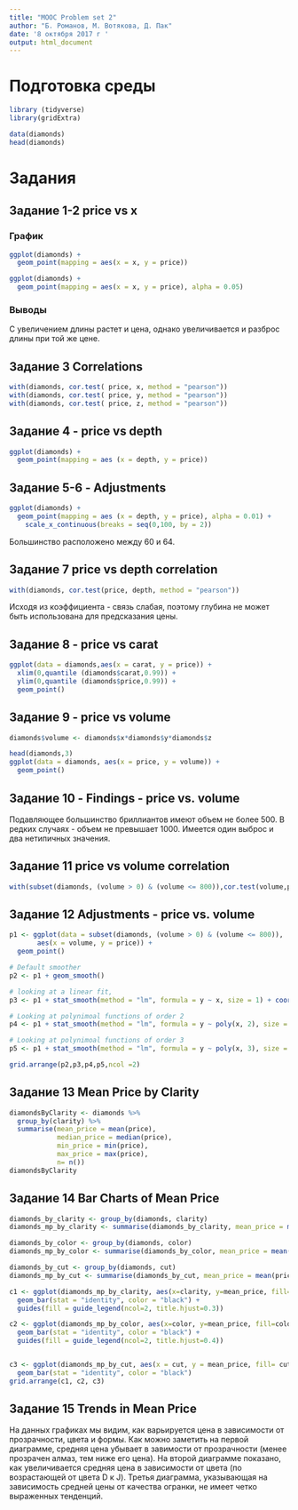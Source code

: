 ```yaml
---
title: "MOOC Problem set 2"
author: "Б. Романов, М. Вотякова, Д. Пак"
date: '8 октября 2017 г '
output: html_document
---
```



# Подготовка среды

```r
library (tidyverse)
library(gridExtra)
```

```r
data(diamonds)
head(diamonds)
```

# Задания

## Задание 1-2 price vs x

### График

```r
ggplot(diamonds) +
  geom_point(mapping = aes(x = x, y = price))

ggplot(diamonds) +
  geom_point(mapping = aes(x = x, y = price), alpha = 0.05)
```

### Выводы

С увеличением  длины растет и цена, однако увеличивается и разброс длины при той же цене.

## Задание 3 Correlations

```r
with(diamonds, cor.test( price, x, method = "pearson"))
with(diamonds, cor.test( price, y, method = "pearson"))
with(diamonds, cor.test( price, z, method = "pearson"))

```


## Задание 4 - price vs depth

```r

ggplot(diamonds) +
  geom_point(mapping = aes (x = depth, y = price))


```


## Задание 5-6 - Adjustments

```r
ggplot(diamonds) +
  geom_point(mapping = aes (x = depth, y = price), alpha = 0.01) + 
    scale_x_continuous(breaks = seq(0,100, by = 2))
```

Большинство расположено между 60 и 64.

## Задание 7 price vs depth correlation

```r
with(diamonds, cor.test(price, depth, method = "pearson"))
```

Исходя из коэффициента - связь слабая, поэтому глубина не может быть использована для предсказания цены.  

## Задание 8 - price vs carat

```r
ggplot(data = diamonds,aes(x = carat, y = price)) + 
  xlim(0,quantile (diamonds$carat,0.99)) +
  ylim(0,quantile (diamonds$price,0.99)) +
  geom_point()
```

## Задание 9 - price vs volume

```r
diamonds$volume <- diamonds$x*diamonds$y*diamonds$z

head(diamonds,3)
ggplot(data = diamonds, aes(x = price, y = volume)) +
  geom_point()
```


## Задание 10 - Findings - price vs. volume

Подавляющее большинство бриллиантов имеют объем не более 500. В редких случаях - объем не превышает 1000. Имеется один выброс и два нетипичных значения.

## Задание 11 price vs volume correlation

```r
with(subset(diamonds, (volume > 0) & (volume <= 800)),cor.test(volume,price))
```

## Задание 12 Adjustments - price vs. volume

```r
p1 <- ggplot(data = subset(diamonds, (volume > 0) & (volume <= 800)),
       aes(x = volume, y = price)) +
  geom_point() 

# Default smoother
p2 <- p1 + geom_smooth()

# looking at a linear fit,
p3 <- p1 + stat_smooth(method = "lm", formula = y ~ x, size = 1) + coord_cartesian(ylim = c(0,20000))

# Looking at polynimoal functions of order 2
p4 <- p1 + stat_smooth(method = "lm", formula = y ~ poly(x, 2), size = 1) + coord_cartesian(ylim = c(0,20000))

# Looking at polynimoal functions of order 3
p5 <- p1 + stat_smooth(method = "lm", formula = y ~ poly(x, 3), size = 1) + coord_cartesian(ylim = c(0,20000))

grid.arrange(p2,p3,p4,p5,ncol =2)
```

## Задание 13 Mean Price by Clarity

```r
diamondsByClarity <- diamonds %>%
  group_by(clarity) %>%
  summarise(mean_price = mean(price), 
            median_price = median(price), 
            min_price = min(price), 
            max_price = max(price), 
            n= n())
diamondsByClarity
```

## Задание 14 Bar Charts of Mean Price

```r
diamonds_by_clarity <- group_by(diamonds, clarity)
diamonds_mp_by_clarity <- summarise(diamonds_by_clarity, mean_price = mean(price))

diamonds_by_color <- group_by(diamonds, color)
diamonds_mp_by_color <- summarise(diamonds_by_color, mean_price = mean(price))

diamonds_by_cut <- group_by(diamonds, cut)
diamonds_mp_by_cut <- summarise(diamonds_by_cut, mean_price = mean(price))

c1 <- ggplot(diamonds_mp_by_clarity, aes(x=clarity, y=mean_price, fill=clarity)) +
  geom_bar(stat = "identity", color = "black") +
  guides(fill = guide_legend(ncol=2, title.hjust=0.3))

c2 <- ggplot(diamonds_mp_by_color, aes(x=color, y=mean_price, fill=color)) +
  geom_bar(stat = "identity", color = "black") +
  guides(fill = guide_legend(ncol=2, title.hjust=0.4))


c3 <- ggplot(diamonds_mp_by_cut, aes(x = cut, y = mean_price, fill= cut)) +
  geom_bar(stat = "identity", color = "black") 
grid.arrange(c1, c2, c3)

```

## Задание 15 Trends in Mean Price

На данных графиках мы видим, как варьируется цена в зависимости от прозрачности, цвета и формы.
Как можно заметить на первой диаграмме, средняя цена убывает в завимости от прозрачности (менее прозрачен алмаз, тем ниже его цена). 
На второй диаграмме показано, как увеличивается средняя цена в зависимости от цвета (по возрастающей от цвета D к J).
Третья диаграмма, указывающая на зависимость средней цены от качества огранки, не имеет четко выраженных тенденций.